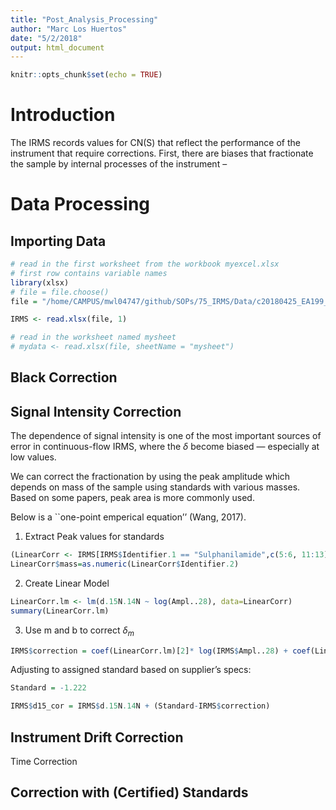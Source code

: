 ```yaml
---
title: "Post_Analysis_Processing"
author: "Marc Los Huertos"
date: "5/2/2018"
output: html_document
---
```


```r
knitr::opts_chunk$set(echo = TRUE)
```

# Introduction

The IRMS records values for CN(S) that reflect the performance of the instrument that require corrections. First, there are biases that fractionate the sample by internal processes of the instrument -- 

# Data Processing
## Importing Data

```r
# read in the first worksheet from the workbook myexcel.xlsx
# first row contains variable names
library(xlsx)
# file = file.choose()
file = "/home/CAMPUS/mwl04747/github/SOPs/75_IRMS/Data/c20180425_EA199_Seq1_MMC.xls"

IRMS <- read.xlsx(file, 1)

# read in the worksheet named mysheet
# mydata <- read.xlsx(file, sheetName = "mysheet")

```
## Black Correction 



## Signal Intensity Correction

The dependence of signal intensity is one of the most important sources of error in continuous-flow IRMS, where the $\delta$ become biased --- especially at low values.

We can correct the fractionation by using the peak amplitude which depends on mass of the sample using standards with various masses. Based on some papers, peak area is more commonly used.

Below is a ``one-point emperical equation'' (Wang, 2017). 

1. Extract Peak values for standards
 
```r
(LinearCorr <- IRMS[IRMS$Identifier.1 == "Sulphanilamide",c(5:6, 11:13)])
LinearCorr$mass=as.numeric(LinearCorr$Identifier.2)
```

2. Create Linear Model
```r
LinearCorr.lm <- lm(d.15N.14N ~ log(Ampl..28), data=LinearCorr)
summary(LinearCorr.lm)

```

3. Use m and b to correct $\delta_m$
```r

IRMS$correction = coef(LinearCorr.lm)[2]* log(IRMS$Ampl..28) + coef(LinearCorr.lm)[1]

```

Adjusting to assigned standard based on supplier's specs:

```r
Standard = -1.222

IRMS$d15_cor = IRMS$d.15N.14N + (Standard-IRMS$correction)
```

## Instrument Drift Correction

Time Correction

## Correction with (Certified) Standards


